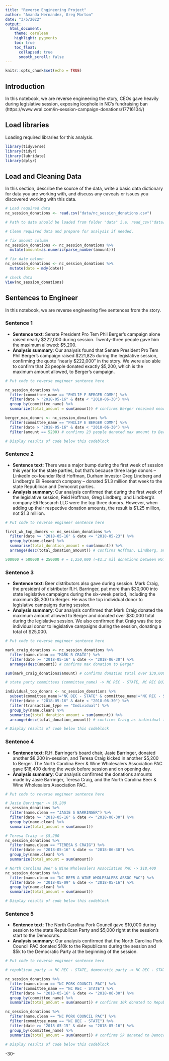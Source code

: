 ```yaml
---
title: "Reverse Engineering Project"
author: "Amanda Hernandez, Greg Morton"
date: "3/5/2022"
output:
  html_document:
    theme: cerulean
    highlight: pygments
    toc: true
    toc_float:
      collapsed: true
      smooth_scroll: false
---
```


```r
knitr::opts_chunk$set(echo = TRUE)
```

## Introduction 

In this notebook, we are reverse engineering the story, CEOs gave heavily during legislative session, exposing loophole in NC's fundraising ban (https://www.wral.com/in-session-campaign-donations/17716104/)

## Load libraries

Loading required libraries for this analysis.

```r

library(tidyverse)
library(tidyr)
library(lubridate)
library(dplyr)

```

## Load and Cleaning Data

In this section, describe the source of the data, write a basic data dictionary for data you are working with, and discuss any caveats or issues you discovered working with this data. 

```r
# Load required data
nc_session_donations <- read.csv("data/nc_session_donations.csv")

# Path to data should be loaded from folder "data" i.e. read_csv("data/name_of_data.csv")

# Clean required data and prepare for analysis if needed. 

# fix amount column
nc_session_donations <- nc_session_donations %>% 
  mutate(amount=as.numeric(parse_number(amount)))

# fix date column
nc_session_donations <- nc_session_donations %>%
  mutate(date = mdy(date)) 

# check data
View(nc_session_donations)

```

## Sentences to Engineer
In this notebook, we are reverse engineering five sentences from the story.

### Sentence 1

* **Sentence text**: Senate President Pro Tem Phil Berger's campaign alone raised nearly $222,000 during session. Twenty-three people gave him the maximum allowed: $5,200.
* **Analysis summary**: Our analysis found that Senate President Pro Tem Phil Berger's campaign raised $221,825 during the legislative session, confirming the quote "nearly $222,000" in the story. We were also able to confirm that 23 people donated exactly $5,200, which is the maximum amount allowed, to Berger's campaign.

```r
# Put code to reverse engineer sentence here

nc_session_donations %>%
  filter(committee_name == "PHILIP E BERGER COMM") %>%
  filter(date > "2018-05-16" & date < "2018-06-30") %>%
  group_by(committee_name) %>%
  summarize(total_amount = sum(amount)) # confirms Berger received nearly Senate President Pro Tem Phil Berger ($221,825 exactly)

berger_max_donors <- nc_session_donations %>%
  filter(committee_name == "PHILIP E BERGER COMM") %>%
  filter(date > "2018-05-16" & date < "2018-06-30") %>% 
  filter(amount == 5200) # confirms 23 people donated max amount to Berger

# Display results of code below this codeblock

```

### Sentence 2

* **Sentence text**: There was a major bump during the first week of session this year for the state parties, but that's because three large donors – LinkedIn co-founder Reid Hoffman, Durham investor Greg Lindberg and Lindberg's Eli Research company – donated $1.3 million that week to the state Republican and Democrat parties.
* **Analysis summary**: Our analysis confirmed that during the first week of the legislative session, Reid Hoffman, Greg Lindberg, and Lindberg's company Eli Research LLC were the top three donors. However, when adding up their respective donation amounts, the result is $1.25 million, not $1.3 million.

```r
# Put code to reverse engineer sentence here

first_wk_top_donors <- nc_session_donations %>%
  filter(date >= "2018-05-16" & date <= "2018-05-23") %>%
  group_by(name.clean) %>%
  summarise(total_donation_amount = sum(amount)) %>%
  arrange(desc(total_donation_amount)) # confirms Hoffman, Lindberg, and Eli Research LLC as top donors during first week

500000 + 500000 + 250000 # = 1,250,000 (~$1.3 mil donations between Hoffman, Lindberg, and Eli Research LLC)

```

### Sentence 3

* **Sentence text**: Beer distributors also gave during session. Mark Craig, the president of distributor R.H. Barringer, put more than $30,000 into state legislative campaigns during the six-week period, including the maximum $5,200 to Berger. He was the top individual donor to legislative campaigns during session.
* **Analysis summary**: Our analysis confirmed that Mark Craig donated the maximum amount allowed to Berger and donated over $30,000 total during the legislative session. We also confirmed that Craig was the top individual donor to legislative campaigns during the session, donating a total of $25,000. 

```r
# Put code to reverse engineer sentence here

mark_craig_donations <- nc_session_donations %>%
  filter(name.clean == "MARK R CRAIG") %>%
  filter(date >= "2018-05-16" & date <= "2018-06-30") %>%
  arrange(desc(amount)) # confirms max donation to Berger

sum(mark_craig_donations$amount) # confirms donation total over $30,000

# state party committees (committee_name) -> NC REC - STATE, NC REC BUILDING FUND, NORTH CAROLINA SENATE MAJORITY FUND, NC HOUSE REPUBLICAN CAMPAIGN COMMITTEE, NC REPUBLICAN COUNCIL OF STATE COMMITTEE, NC DEC - STATE, NORTH CAROLINA DEMOCRATIC PARTY - BUILDING

individual_top_donors <- nc_session_donations %>% 
  subset(committee_name!="NC DEC - STATE" & committee_name!="NC REC - STATE" & committee_name!="NC REC BUILDING FUND" & committee_name!="NORTH CAROLINA DEMOCRATIC PARTY - BUILDING" & committee_name!="NC REPUBLICAN COUNCIL OF STATE COMMITTEE" & committee_name!="NC HOUSE REPUBLICAN CAMPAIGN COMMITTEE" & committee_name!= "NORTH CAROLINA SENATE MAJORITY FUND") %>%
  filter(date > "2018-05-16" & date < "2018-06-30") %>%
  filter(transaction_type == "Individual") %>%
  group_by(name.clean) %>%
  summarise(total_donation_amount = sum(amount)) %>%
  arrange(desc(total_donation_amount)) # confirms Craig as individual top donor

# Display results of code below this codeblock

```

### Sentence 4

* **Sentence text**: R.H. Barringer's board chair, Jasie Barringer, donated another $8,200 in-session, and Teresa Craig kicked in another $5,200 to Berger. The North Carolina Beer & Wine Wholesalers Association PAC gave $18,400 during the week before session and on opening day.
* **Analysis summary**: Our analysis confirmed the donations amounts made by Jasie Barringer, Teresa Craig, and the North Carolina Beer & Wine Wholesalers Association PAC.

```r
# Put code to reverse engineer sentence here

# Jasie Barringer -> $8,200
nc_session_donations %>%
  filter(name.clean == "JASIE S BARRINGER") %>%
  filter(date >= "2018-05-16" & date <= "2018-06-30") %>%
  group_by(name.clean) %>%
  summarize(total_amount = sum(amount))

# Teresa Craig -> $5,200
nc_session_donations %>%
  filter(name.clean == "TERESA S CRAIG") %>%
  filter(date >= "2018-05-16" & date <= "2018-06-30") %>%
  group_by(name.clean) %>%
  summarize(total_amount = sum(amount))

# North Carolina Beer & Wine Wholesalers Association PAC -> $18,400
nc_session_donations %>%
  filter(name.clean == "NC BEER & WINE WHOLESALERS ASSOC PAC") %>%
  filter(date >= "2018-05-09" & date <= "2018-05-16") %>%
  group_by(name.clean) %>%
  summarize(total_amount = sum(amount))

# Display results of code below this codeblock

```

### Sentence 5

* **Sentence text**: The North Carolina Pork Council gave $10,000 during session to the state Republican Party and $5,000 right at the session's start to the Democrats.
* **Analysis summary**: Our analysis confirmed that the North Carolina Pork Council PAC donated $10k to the Republicans during the session and $5k to the Democratic Party at the beginning of the session.

```r
# Put code to reverse engineer sentence here

# republican party -> NC REC - STATE, democratic party -> NC DEC - STATE

nc_session_donations %>%
  filter(name.clean == "NC PORK COUNCIL PAC") %>%
  filter(committee_name == "NC REC - STATE") %>%
  filter(date >= "2018-05-16" & date <= "2018-06-30") %>%
  group_by(committee_name) %>%
  summarize(total_amount = sum(amount)) # confirms 10k donated to Republican Party during session

nc_session_donations %>%
  filter(name.clean == "NC PORK COUNCIL PAC") %>%
  filter(committee_name == "NC DEC - STATE") %>%
  filter(date >= "2018-05-15" & date <= "2018-05-16") %>%
  group_by(committee_name) %>%
  summarize(total_amount = sum(amount)) # confirms 5k donated to Democratic Party at the beginning of the session

# Display results of code below this codeblock

```

-30-